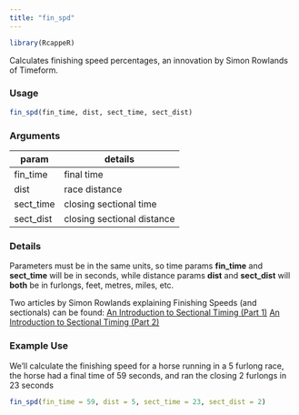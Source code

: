 ```yaml
---
title: "fin_spd"
---
```

```r
library(RcappeR)
```

Calculates finishing speed percentages, an innovation by Simon Rowlands of Timeform.

### Usage
```r
fin_spd(fin_time, dist, sect_time, sect_dist)
```

### Arguments

param | details
------|-------
fin_time | final time
dist | race distance
sect_time | closing sectional time
sect_dist | closing sectional distance

### Details

Parameters must be in the same units, so time params **fin_time** and **sect_time** will be in seconds, while distance params **dist** and **sect_dist** will **both** be in furlongs, feet, metres, miles, etc.

Two articles by Simon Rowlands explaining Finishing Speeds (and sectionals) can be found:
[An Introduction to Sectional Timing (Part 1)](https://www.timeform.com/Racing/Articles/An_introduction_to_Sectional_Timing_Part_1)
[An Introduction to Sectional Timing (Part 2)](https://www.timeform.com/Racing/Articles/An_introduction_to_Sectional_Timing_Part_2)

### Example Use

We'll calculate the finishing speed for a horse running in a 5 furlong race, the horse had a final time of 59 seconds, and ran the closing 2 furlongs in 23 seconds

```r
fin_spd(fin_time = 59, dist = 5, sect_time = 23, sect_dist = 2)
```
